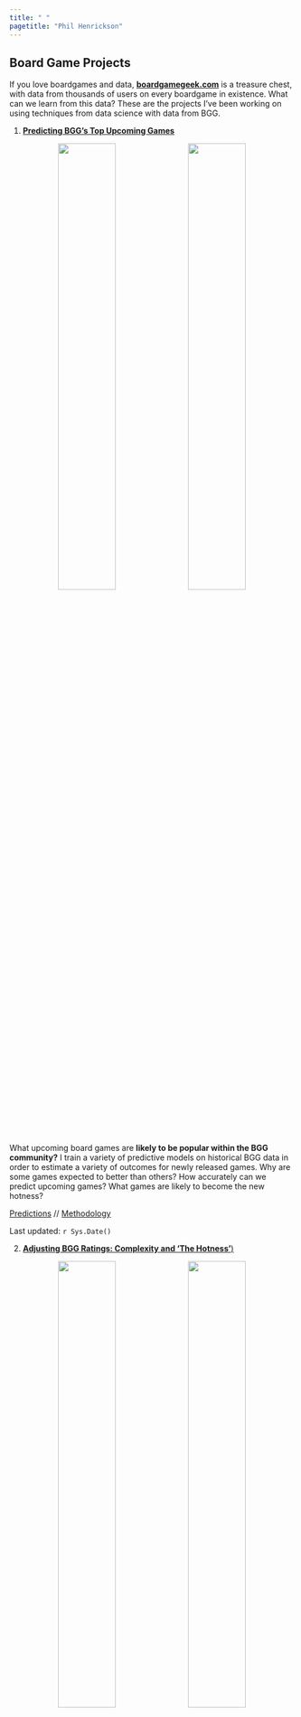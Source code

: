 ```yaml
---
title: " "
pagetitle: "Phil Henrickson"
---
```


## Board Game Projects {-}

If you love boardgames and data, [**boardgamegeek.com**](https://boardgamegeek.com) is a treasure chest, with data from thousands of users on every boardgame in existence. What can we learn from this data? These are the projects I've been working on using techniques from data science with data from BGG. 

1. [**Predicting BGG's Top Upcoming Games**](predicting_bgg_outcomes.html)

<center>

![](images/predicting_games.png){width=45%} ![](images/outcome_coefs.png){width=45%}

</center>

What upcoming board games are **likely to be popular within the BGG community?** I train a variety of predictive models on historical BGG data in order to estimate a variety of outcomes for newly released games. Why are some games expected to better than others? How accurately can we predict upcoming games? What games are likely to become the new hotness? 

[Predictions](upcoming_games_tables.html) // [Methodology](predicting_bgg_outcomes.html)

Last updated: `r Sys.Date()`

2. [**Adjusting BGG Ratings: Complexity and 'The Hotness'**)](adjusting_bgg_ratings.html)

<center>

![](images/averages_and_usersrated.png){width=45%} ![](images/hotness_adjusted.png){width=45%}

</center>

I use a variety techniques to make adjustments to the Geek rating on boardgamegeek.First, I compute **Complexity-Adjusted Ratings** in order to identify which games get the most bang for their complexity buck. I am not the first to develop the method for computing these ratings, which is a very simple statistical model, but I do use that method to keep a list of up-to-date complexity ratings based on my latest pull of games from BGG. Second, I amend the formula for the geek rating to place a greater weight on the popularity of the game, which I have found can mitigate a tendency of the geek ratings to skew towards the 'the hotness'.

3. [**Predicting Collections, or How to Create an Artificial Shut Up and Sit Down**]()

![](images/user_separation.png){width=45%} ![](images/user_predictions_table.png){width=45%}

"What upcoming games should I check out?"

Rather than trying to predict how the boardgamegeek community will rate a game, I train models at the individual user level to predict whether someone will be likely to add an upcoming game to their collection. This started as a project to [train a model to identify games for myself](mrbananagrabber_2020.html), but then I realized that this could be extended to anyone with a boardgamegeek account and a decent number of games in their collection. This analysis can be run for anyone, so I've run it for a few prominent reviewers to see what upcoming games they're most likely to be interested in:

<!-- [Watch It Played](WatchItPlayed_2020.html) -->

<!-- [Mark Bigney (So Very Wrong About Games)](Gyges_2020.html) -->

<!-- [rahdo](rahdo_2020.html) -->

<!-- [Quinns (Shut Up and Sit Down)](Quinns_2020.html) -->

<!-- [Zee Garcia (The Dice Tower)](ZeeGarcia_2020.html) -->

<!-- [Tom Vasel (The Dice Tower's Library)](DTLibrary_2020.html) -->

<!-- [me](rahdo_2020.html) -->

<!-- [my brother](GOBBluth89_2020.html) -->

4. [**Finding Boardgame "Neighbors"**]():

